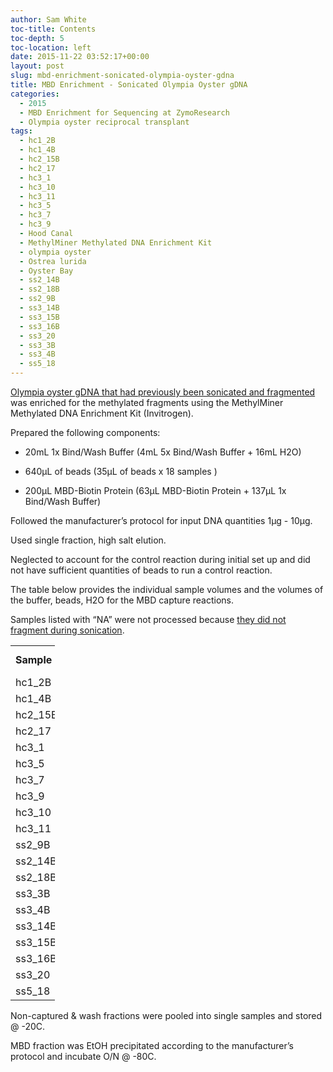 ```yaml
---
author: Sam White
toc-title: Contents
toc-depth: 5
toc-location: left
date: 2015-11-22 03:52:17+00:00
layout: post
slug: mbd-enrichment-sonicated-olympia-oyster-gdna
title: MBD Enrichment - Sonicated Olympia Oyster gDNA
categories:
  - 2015
  - MBD Enrichment for Sequencing at ZymoResearch
  - Olympia oyster reciprocal transplant
tags:
  - hc1_2B
  - hc1_4B
  - hc2_15B
  - hc2_17
  - hc3_1
  - hc3_10
  - hc3_11
  - hc3_5
  - hc3_7
  - hc3_9
  - Hood Canal
  - MethylMiner Methylated DNA Enrichment Kit
  - olympia oyster
  - Ostrea lurida
  - Oyster Bay
  - ss2_14B
  - ss2_18B
  - ss2_9B
  - ss3_14B
  - ss3_15B
  - ss3_16B
  - ss3_20
  - ss3_3B
  - ss3_4B
  - ss5_18
---
```


[Olympia oyster gDNA that had previously been sonicated and fragmented](https://robertslab.github.io/sams-notebook/posts/2015/2015-11-20-dna-sonication-oly-gdna-for-mbd/) was enriched for the methylated fragments using the MethylMiner Methylated DNA Enrichment Kit (Invitrogen).

Prepared the following components:




    
  * 20mL 1x Bind/Wash Buffer (4mL 5x Bind/Wash Buffer + 16mL H2O)

    
  * 640μL of beads (35μL of beads x 18 samples )

    
  * 200μL MBD-Biotin Protein (63μL MBD-Biotin Protein + 137μL 1x Bind/Wash Buffer)



Followed the manufacturer's protocol for input DNA quantities 1μg - 10μg.

Used single fraction, high salt elution.

Neglected to account for the control reaction during initial set up and did not have sufficient quantities of beads to run a control reaction.

The table below provides the individual sample volumes and the volumes of the buffer, beads, H2O for the MBD capture reactions.

Samples listed with "NA" were not processed because [they did not fragment during sonication](https://robertslab.github.io/sams-notebook/posts/2015/2015-11-20-dna-sonication-oly-gdna-for-mbd/).

<table cellpadding="0" width="53" style="border-collapse: collapse; width: 53pt;" cellspacing="0" border="0" > 
<tbody >
<tr style="height: 13.0pt;" >

<td width="53" style="height: 13.0pt; width: 53pt;" height="13" >**Sample**
</td>

<td width="53" style="height: 13.0pt; width: 53pt;" height="13" >**Volume (μL)**
</td>

<td width="53" style="height: 13.0pt; width: 53pt;" height="13" >**Buffer/Beads (μL)**
</td>

<td width="53" style="height: 13.0pt; width: 53pt;" height="13" >**H2O (μL)**
</td>

<td width="53" style="height: 13.0pt; width: 53pt;" height="13" >**Total (μL)**
</td>
</tr>
<tr style="height: 12.0pt;" >

<td style="height: 12.0pt;" height="12" >hc1_2B
</td>

<td style="height: 12.0pt;" height="12" >75
</td>

<td style="height: 12.0pt;" height="12" >135
</td>

<td style="height: 12.0pt;" height="12" >290
</td>

<td style="height: 12.0pt;" height="12" >500
</td>
</tr>
<tr style="height: 12.0pt;" >

<td style="height: 12.0pt;" height="12" >hc1_4B
</td>

<td style="height: 12.0pt;" height="12" >90
</td>

<td style="height: 12.0pt;" height="12" >135
</td>

<td style="height: 12.0pt;" height="12" >275
</td>

<td style="height: 12.0pt;" height="12" >500
</td>
</tr>
<tr style="height: 12.0pt;" >

<td style="height: 12.0pt;" height="12" >hc2_15B
</td>

<td style="height: 12.0pt;" height="12" >75
</td>

<td style="height: 12.0pt;" height="12" >135
</td>

<td style="height: 12.0pt;" height="12" >290
</td>

<td style="height: 12.0pt;" height="12" >500
</td>
</tr>
<tr style="height: 12.0pt;" >

<td style="height: 12.0pt;" height="12" >hc2_17
</td>

<td style="height: 12.0pt;" height="12" >75
</td>

<td style="height: 12.0pt;" height="12" >135
</td>

<td style="height: 12.0pt;" height="12" >290
</td>

<td style="height: 12.0pt;" height="12" >500
</td>
</tr>
<tr style="height: 12.0pt;" >

<td style="height: 12.0pt;" height="12" >hc3_1
</td>

<td style="height: 12.0pt;" height="12" >75
</td>

<td style="height: 12.0pt;" height="12" >135
</td>

<td style="height: 12.0pt;" height="12" >290
</td>

<td style="height: 12.0pt;" height="12" >500
</td>
</tr>
<tr style="height: 12.0pt;" >

<td style="height: 12.0pt;" height="12" >hc3_5
</td>

<td style="height: 12.0pt;" height="12" >75
</td>

<td style="height: 12.0pt;" height="12" >135
</td>

<td style="height: 12.0pt;" height="12" >290
</td>

<td style="height: 12.0pt;" height="12" >500
</td>
</tr>
<tr style="height: 12.0pt;" >

<td style="height: 12.0pt;" height="12" >hc3_7
</td>

<td style="height: 12.0pt;" height="12" >70
</td>

<td style="height: 12.0pt;" height="12" >135
</td>

<td style="height: 12.0pt;" height="12" >295
</td>

<td style="height: 12.0pt;" height="12" >500
</td>
</tr>
<tr style="height: 12.0pt;" >

<td style="height: 12.0pt;" height="12" >hc3_9
</td>

<td style="height: 12.0pt;" height="12" >NA
</td>

<td style="height: 12.0pt;" height="12" >NA
</td>

<td style="height: 12.0pt;" height="12" >NA
</td>

<td style="height: 12.0pt;" height="12" >NA
</td>
</tr>
<tr style="height: 12.0pt;" >

<td style="height: 12.0pt;" height="12" >hc3_10
</td>

<td style="height: 12.0pt;" height="12" >70
</td>

<td style="height: 12.0pt;" height="12" >135
</td>

<td style="height: 12.0pt;" height="12" >295
</td>

<td style="height: 12.0pt;" height="12" >500
</td>
</tr>
<tr style="height: 12.0pt;" >

<td style="height: 12.0pt;" height="12" >hc3_11
</td>

<td style="height: 12.0pt;" height="12" >70
</td>

<td style="height: 12.0pt;" height="12" >135
</td>

<td style="height: 12.0pt;" height="12" >295
</td>

<td style="height: 12.0pt;" height="12" >500
</td>
</tr>
<tr style="height: 12.0pt;" >

<td style="height: 12.0pt;" height="12" >ss2_9B
</td>

<td style="height: 12.0pt;" height="12" >190
</td>

<td style="height: 12.0pt;" height="12" >135
</td>

<td style="height: 12.0pt;" height="12" >175
</td>

<td style="height: 12.0pt;" height="12" >500
</td>
</tr>
<tr style="height: 12.0pt;" >

<td style="height: 12.0pt;" height="12" >ss2_14B
</td>

<td style="height: 12.0pt;" height="12" >195
</td>

<td style="height: 12.0pt;" height="12" >135
</td>

<td style="height: 12.0pt;" height="12" >170
</td>

<td style="height: 12.0pt;" height="12" >500
</td>
</tr>
<tr style="height: 12.0pt;" >

<td style="height: 12.0pt;" height="12" >ss2_18B
</td>

<td style="height: 12.0pt;" height="12" >195
</td>

<td style="height: 12.0pt;" height="12" >135
</td>

<td style="height: 12.0pt;" height="12" >170
</td>

<td style="height: 12.0pt;" height="12" >500
</td>
</tr>
<tr style="height: 12.0pt;" >

<td style="height: 12.0pt;" height="12" >ss3_3B
</td>

<td style="height: 12.0pt;" height="12" >190
</td>

<td style="height: 12.0pt;" height="12" >135
</td>

<td style="height: 12.0pt;" height="12" >175
</td>

<td style="height: 12.0pt;" height="12" >500
</td>
</tr>
<tr style="height: 12.0pt;" >

<td style="height: 12.0pt;" height="12" >ss3_4B
</td>

<td style="height: 12.0pt;" height="12" >NA
</td>

<td style="height: 12.0pt;" height="12" >NA
</td>

<td style="height: 12.0pt;" height="12" >NA
</td>

<td style="height: 12.0pt;" height="12" >NA
</td>
</tr>
<tr style="height: 12.0pt;" >

<td style="height: 12.0pt;" height="12" >ss3_14B
</td>

<td style="height: 12.0pt;" height="12" >195
</td>

<td style="height: 12.0pt;" height="12" >135
</td>

<td style="height: 12.0pt;" height="12" >170
</td>

<td style="height: 12.0pt;" height="12" >500
</td>
</tr>
<tr style="height: 12.0pt;" >

<td style="height: 12.0pt;" height="12" >ss3_15B
</td>

<td style="height: 12.0pt;" height="12" >195
</td>

<td style="height: 12.0pt;" height="12" >135
</td>

<td style="height: 12.0pt;" height="12" >170
</td>

<td style="height: 12.0pt;" height="12" >500
</td>
</tr>
<tr style="height: 12.0pt;" >

<td style="height: 12.0pt;" height="12" >ss3_16B
</td>

<td style="height: 12.0pt;" height="12" >195
</td>

<td style="height: 12.0pt;" height="12" >135
</td>

<td style="height: 12.0pt;" height="12" >170
</td>

<td style="height: 12.0pt;" height="12" >500
</td>
</tr>
<tr style="height: 12.0pt;" >

<td style="height: 12.0pt;" height="12" >ss3_20
</td>

<td style="height: 12.0pt;" height="12" >135
</td>

<td style="height: 12.0pt;" height="12" >135
</td>

<td style="height: 12.0pt;" height="12" >230
</td>

<td style="height: 12.0pt;" height="12" >500
</td>
</tr>
<tr style="height: 12.0pt;" >

<td style="height: 12.0pt;" height="12" >ss5_18
</td>

<td style="height: 12.0pt;" height="12" >75
</td>

<td style="height: 12.0pt;" height="12" >135
</td>

<td style="height: 12.0pt;" height="12" >290
</td>

<td style="height: 12.0pt;" height="12" >500
</td>
</tr>
</tbody>
</table>



Non-captured & wash fractions were pooled into single samples and stored @ -20C.

MBD fraction was EtOH precipitated according to the manufacturer's protocol and incubate O/N @ -80C.


